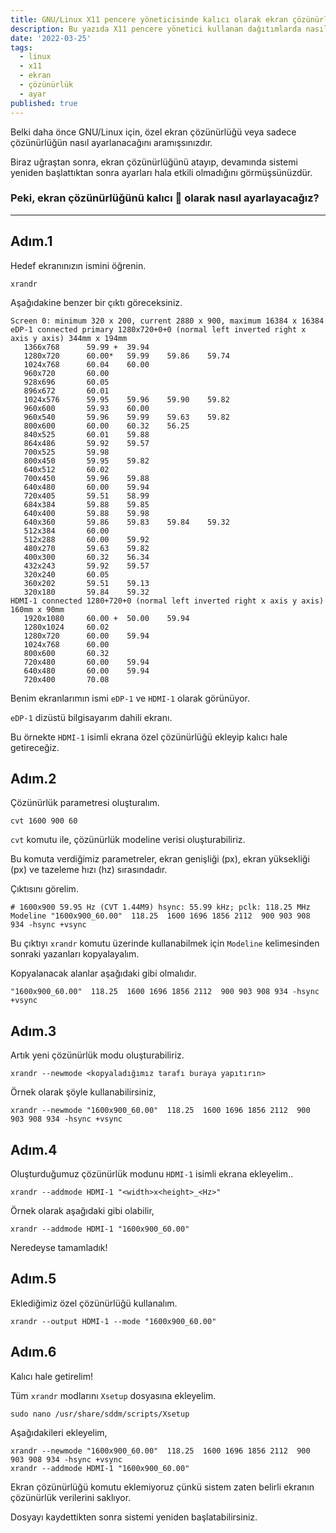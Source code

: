 ```yaml
---
title: GNU/Linux X11 pencere yöneticisinde kalıcı olarak ekran çözünürlüğü ayarlama
description: Bu yazıda X11 pencere yönetici kullanan dağıtımlarda nasıl kalıcı olarak ekran çözünürlüğünü değiştireceğimizi yazdım.
date: '2022-03-25'
tags:
  - linux
  - x11
  - ekran
  - çözünürlük
  - ayar
published: true
---
```


Belki daha önce GNU/Linux için, özel ekran çözünürlüğü veya sadece çözünürlüğün nasıl ayarlanacağını aramışsınızdır.

Biraz uğraştan sonra, ekran çözünürlüğünü atayıp, devamında sistemi yeniden başlattıktan sonra ayarları hala etkili
olmadığını görmüşsünüzdür.

### Peki, ekran çözünürlüğünü kalıcı 🦾 olarak nasıl ayarlayacağız?

---

## Adım.1

Hedef ekranınızın ismini öğrenin.

```shell
xrandr
```

Aşağıdakine benzer bir çıktı göreceksiniz.

```
Screen 0: minimum 320 x 200, current 2880 x 900, maximum 16384 x 16384
eDP-1 connected primary 1280x720+0+0 (normal left inverted right x axis y axis) 344mm x 194mm
   1366x768      59.99 +  39.94
   1280x720      60.00*   59.99    59.86    59.74
   1024x768      60.04    60.00
   960x720       60.00
   928x696       60.05
   896x672       60.01
   1024x576      59.95    59.96    59.90    59.82
   960x600       59.93    60.00
   960x540       59.96    59.99    59.63    59.82
   800x600       60.00    60.32    56.25
   840x525       60.01    59.88
   864x486       59.92    59.57
   700x525       59.98
   800x450       59.95    59.82
   640x512       60.02
   700x450       59.96    59.88
   640x480       60.00    59.94
   720x405       59.51    58.99
   684x384       59.88    59.85
   640x400       59.88    59.98
   640x360       59.86    59.83    59.84    59.32
   512x384       60.00
   512x288       60.00    59.92
   480x270       59.63    59.82
   400x300       60.32    56.34
   432x243       59.92    59.57
   320x240       60.05
   360x202       59.51    59.13
   320x180       59.84    59.32
HDMI-1 connected 1280+720+0 (normal left inverted right x axis y axis) 160mm x 90mm
   1920x1080     60.00 +  50.00    59.94
   1280x1024     60.02
   1280x720      60.00    59.94
   1024x768      60.00
   800x600       60.32
   720x480       60.00    59.94
   640x480       60.00    59.94
   720x400       70.08
```

Benim ekranlarımın ismi `eDP-1` ve `HDMI-1` olarak görünüyor.

`eDP-1` dizüstü bilgisayarım dahili ekranı.

Bu örnekte `HDMI-1` isimli ekrana özel çözünürlüğü ekleyip kalıcı hale getireceğiz.

## Adım.2

Çözünürlük parametresi oluşturalım.

```shell
cvt 1600 900 60
```

`cvt` komutu ile, çözünürlük modeline verisi oluşturabiliriz.

Bu komuta verdiğimiz parametreler, ekran genişliği (px), ekran yüksekliği (px) ve tazeleme hızı (hz) sırasındadır.

Çıktısını görelim.

```
# 1600x900 59.95 Hz (CVT 1.44M9) hsync: 55.99 kHz; pclk: 118.25 MHz
Modeline "1600x900_60.00"  118.25  1600 1696 1856 2112  900 903 908 934 -hsync +vsync
```

Bu çıktıyı `xrandr` komutu üzerinde kullanabilmek için `Modeline` kelimesinden sonraki yazanları kopyalayalım.

Kopyalanacak alanlar aşağıdaki gibi olmalıdır.

```shell
"1600x900_60.00"  118.25  1600 1696 1856 2112  900 903 908 934 -hsync +vsync
```

## Adım.3

Artık yeni çözünürlük modu oluşturabiliriz.

```shell
xrandr --newmode <kopyaladığımız tarafı buraya yapıtırın>
```

Örnek olarak şöyle kullanabilirsiniz,

```shell
xrandr --newmode "1600x900_60.00"  118.25  1600 1696 1856 2112  900 903 908 934 -hsync +vsync
```

## Adım.4

Oluşturduğumuz çözünürlük modunu `HDMI-1` isimli ekrana ekleyelim..

```shell
xrandr --addmode HDMI-1 "<width>x<height>_<Hz>"
```

Örnek olarak aşağıdaki gibi olabilir,

```shell
xrandr --addmode HDMI-1 "1600x900_60.00"
```

Neredeyse tamamladık!

## Adım.5

Eklediğimiz özel çözünürlüğü kullanalım.

```shell
xrandr --output HDMI-1 --mode "1600x900_60.00"
```

## Adım.6

Kalıcı hale getirelim!

Tüm `xrandr` modlarını `Xsetup` dosyasına ekleyelim.

```shell
sudo nano /usr/share/sddm/scripts/Xsetup
```

Aşağıdakileri ekleyelim,

```shell
xrandr --newmode "1600x900_60.00"  118.25  1600 1696 1856 2112  900 903 908 934 -hsync +vsync
xrandr --addmode HDMI-1 "1600x900_60.00"
```

Ekran çözünürlüğü komutu eklemiyoruz çünkü sistem zaten belirli ekranın çözünürlük verilerini saklıyor.

Dosyayı kaydettikten sonra sistemi yeniden başlatabilirsiniz.




